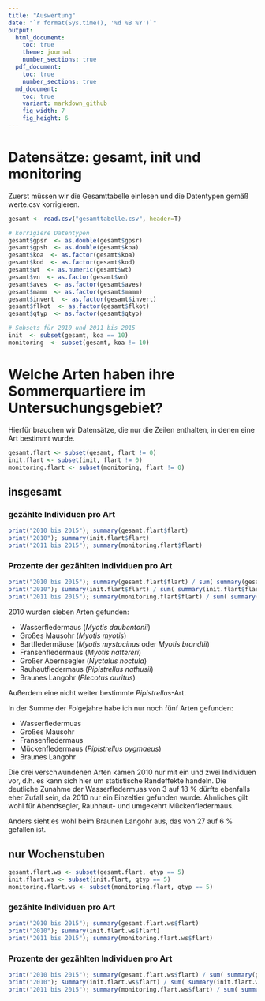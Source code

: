 ```yaml
---
title: "Auswertung"
date: "`r format(Sys.time(), '%d %B %Y')`"
output:
  html_document:
    toc: true
    theme: journal
    number_sections: true
  pdf_document:
    toc: true
    number_sections: true
  md_document:
    toc: true      
    variant: markdown_github
    fig_width: 7
    fig_height: 6
---
```


# Datensätze: gesamt, init und monitoring

Zuerst müssen wir die Gesamttabelle einlesen und die Datentypen gemäß werte.csv korrigieren.

```r
gesamt <- read.csv("gesamttabelle.csv", header=T)

# korrigiere Datentypen
gesamt$gpsr  <- as.double(gesamt$gpsr)
gesamt$gpsh  <- as.double(gesamt$koa)
gesamt$koa  <- as.factor(gesamt$koa)
gesamt$kod  <- as.factor(gesamt$kod)
gesamt$wt  <- as.numeric(gesamt$wt)
gesamt$vn  <- as.factor(gesamt$vn)
gesamt$aves  <- as.factor(gesamt$aves)
gesamt$mamm  <- as.factor(gesamt$mamm)
gesamt$invert  <- as.factor(gesamt$invert)
gesamt$flkot  <- as.factor(gesamt$flkot)
gesamt$qtyp  <- as.factor(gesamt$qtyp)

# Subsets für 2010 und 2011 bis 2015
init  <- subset(gesamt, koa == 10)
monitoring  <- subset(gesamt, koa != 10)
```

# Welche Arten haben ihre Sommerquartiere im Untersuchungsgebiet?

Hierfür brauchen wir Datensätze, die nur die Zeilen enthalten, in denen eine Art bestimmt wurde.

```r
gesamt.flart <- subset(gesamt, flart != 0)
init.flart <- subset(init, flart != 0)
monitoring.flart <- subset(monitoring, flart != 0)
```
## insgesamt

### gezählte Individuen pro Art

```r
print("2010 bis 2015"); summary(gesamt.flart$flart)
print("2010"); summary(init.flart$flart)
print("2011 bis 2015"); summary(monitoring.flart$flart)
```
### Prozente der gezählten Individuen pro Art

```r
print("2010 bis 2015"); summary(gesamt.flart$flart) / sum( summary(gesamt.flart$flart) ) * 100
print("2010"); summary(init.flart$flart) / sum( summary(init.flart$flart) ) * 100
print("2011 bis 2015"); summary(monitoring.flart$flart) / sum( summary(monitoring.flart$flart) ) * 100
```
2010 wurden sieben Arten gefunden:

* Wasserfledermaus (_Myotis daubentonii_)
* Großes Mausohr (_Myotis myotis_)
* Bartfledermäuse (_Myotis mystacinus_ oder _Myotis brandtii_)
* Fransenfledermaus (_Myotis nattereri_)
* Großer Abernsegler (_Nyctalus noctula_)
* Rauhautfledermaus (_Pipistrellus nathusii_)
* Braunes Langohr (_Plecotus auritus_)

Außerdem eine nicht weiter bestimmte _Pipistrellus_-Art.

In der Summe der Folgejahre habe ich nur noch fünf Arten gefunden:

* Wasserfledermuas
* Großes Mausohr
* Fransenfledermaus
* Mückenfledermaus (_Pipistrellus pygmaeus_)
* Braunes Langohr

Die drei verschwundenen Arten kamen 2010 nur mit ein und zwei Individuen vor, d.h. es kann sich hier um statistische Randeffekte handeln.
Die deutliche Zunahme der Wasserfledermuas von 3 auf 18 % dürfte ebenfalls eher Zufall sein, da 2010 nur ein Einzeltier gefunden wurde. Ahnliches gilt wohl für Abendsegler, Rauhhaut- und umgekehrt Mückenfledermaus. 

Anders sieht es wohl beim Braunen Langohr aus, das von 27 auf 6 % gefallen ist.

## nur Wochenstuben

```r
gesamt.flart.ws <- subset(gesamt.flart, qtyp == 5)
init.flart.ws <- subset(init.flart, qtyp == 5)
monitoring.flart.ws <- subset(monitoring.flart, qtyp == 5)
```
### gezählte Individuen pro Art

```r
print("2010 bis 2015"); summary(gesamt.flart.ws$flart)
print("2010"); summary(init.flart.ws$flart)
print("2011 bis 2015"); summary(monitoring.flart.ws$flart)
```
### Prozente der gezählten Individuen pro Art

```r
print("2010 bis 2015"); summary(gesamt.flart.ws$flart) / sum( summary(gesamt.flart.ws$flart) ) * 100
print("2010"); summary(init.flart.ws$flart) / sum( summary(init.flart.ws$flart) ) * 100
print("2011 bis 2015"); summary(monitoring.flart.ws$flart) / sum( summary(monitoring.flart.ws$flart) ) * 100
```


```r
```
